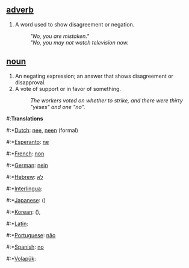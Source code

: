 ==[[adverb]]==
#A word used to show disagreement or negation.
#:'' "No, you are mistaken." '' 
#:'' "No, you may not watch television now.'' 

==[[noun]]==
#An negating expression; an answer that shows disagreement or disapproval. 
#A vote of support or in favor of something. 
#:''The workers voted on whether to strike, and there were thirty "yeses" and one "no".''

#:'''Translations'''
#:*[[Dutch]]: [[nee]], [[neen]] (formal)
#:*[[Esperanto]]: [[ne]]
#:*[[French]]: [[non]]
#:*[[German]]: [[nein]]
#:*[[Hebrew]]: [[לא]]
#:*[[Interlingua]]:[[]]
#:*[[Japanese]]: [[]] ()
#:*[[Korean]]: [[]] (),
#:*[[Latin]]: [[]]
#:*[[Portuguese]]: [[não]]
#:*[[Spanish]]: [[no]]
#:*[[Volapük]]: [[]]